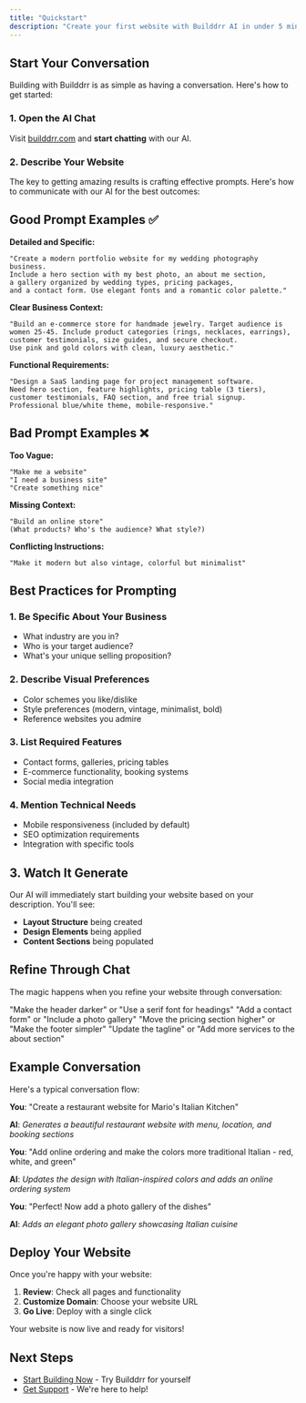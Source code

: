 ```yaml
---
title: "Quickstart"
description: "Create your first website with Builddrr AI in under 5 minutes"
---
```


## Start Your Conversation

Building with Builddrr is as simple as having a conversation. Here's how to get started:

### 1. Open the AI Chat

Visit [builddrr.com](https://builddrr.com) and **start chatting** with our AI.

### 2. Describe Your Website

The key to getting amazing results is crafting effective prompts. Here's how to communicate with our AI for the best outcomes:

## Good Prompt Examples ✅

**Detailed and Specific:**

```
"Create a modern portfolio website for my wedding photography business.
Include a hero section with my best photo, an about me section,
a gallery organized by wedding types, pricing packages,
and a contact form. Use elegant fonts and a romantic color palette."
```

**Clear Business Context:**

```
"Build an e-commerce store for handmade jewelry. Target audience is
women 25-45. Include product categories (rings, necklaces, earrings),
customer testimonials, size guides, and secure checkout.
Use pink and gold colors with clean, luxury aesthetic."
```

**Functional Requirements:**

```
"Design a SaaS landing page for project management software.
Need hero section, feature highlights, pricing table (3 tiers),
customer testimonials, FAQ section, and free trial signup.
Professional blue/white theme, mobile-responsive."
```

## Bad Prompt Examples ❌

**Too Vague:**

```
"Make me a website"
"I need a business site"
"Create something nice"
```

**Missing Context:**

```
"Build an online store"
(What products? Who's the audience? What style?)
```

**Conflicting Instructions:**

```
"Make it modern but also vintage, colorful but minimalist"
```

## Best Practices for Prompting

### 1. **Be Specific About Your Business**

- What industry are you in?
- Who is your target audience?
- What's your unique selling proposition?

### 2. **Describe Visual Preferences**

- Color schemes you like/dislike
- Style preferences (modern, vintage, minimalist, bold)
- Reference websites you admire

### 3. **List Required Features**

- Contact forms, galleries, pricing tables
- E-commerce functionality, booking systems
- Social media integration

### 4. **Mention Technical Needs**

- Mobile responsiveness (included by default)
- SEO optimization requirements
- Integration with specific tools

## 3. Watch It Generate

Our AI will immediately start building your website based on your description. You'll see:

- **Layout Structure** being created
- **Design Elements** being applied
- **Content Sections** being populated

## Refine Through Chat

The magic happens when you refine your website through conversation:

<CardGroup cols={2}>
  <Card title="Adjust Design" icon="palette" href="https://builddrr.com">
    "Make the header darker" or "Use a serif font for headings"
  </Card>
  <Card title="Add Features" icon="plus" href="https://builddrr.com">
    "Add a contact form" or "Include a photo gallery"
  </Card>
  <Card title="Modify Layout" icon="layout" href="https://builddrr.com">
    "Move the pricing section higher" or "Make the footer simpler"
  </Card>
  <Card title="Change Content" icon="edit" href="https://builddrr.com">
    "Update the tagline" or "Add more services to the about section"
  </Card>
</CardGroup>

## Example Conversation

Here's a typical conversation flow:

**You**: "Create a restaurant website for Mario's Italian Kitchen"

**AI**: _Generates a beautiful restaurant website with menu, location, and booking sections_

**You**: "Add online ordering and make the colors more traditional Italian - red, white, and green"

**AI**: _Updates the design with Italian-inspired colors and adds an online ordering system_

**You**: "Perfect! Now add a photo gallery of the dishes"

**AI**: _Adds an elegant photo gallery showcasing Italian cuisine_

## Deploy Your Website

Once you're happy with your website:

1. **Review**: Check all pages and functionality
2. **Customize Domain**: Choose your website URL
3. **Go Live**: Deploy with a single click

Your website is now live and ready for visitors!

## Next Steps

- [Start Building Now](https://builddrr.com) - Try Builddrr for yourself
- [Get Support](mailto:support@builddrr.com) - We're here to help!
